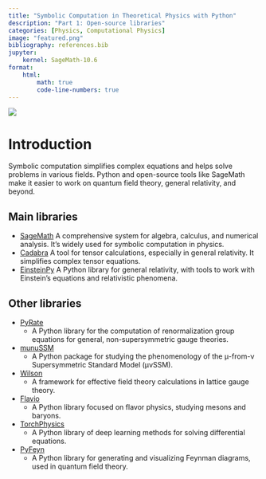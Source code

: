 ```yaml
---
title: "Symbolic Computation in Theoretical Physics with Python"
description: "Part 1: Open-source libraries"
categories: [Physics, Computational Physics]
image: "featured.png"
bibliography: references.bib
jupyter:
    kernel: SageMath-10.6
format: 
    html:
        math: true
        code-line-numbers: true
---
```


![](featured.png)

# Introduction

Symbolic computation simplifies complex equations and helps solve problems in
various fields. Python and open-source tools like SageMath make it easier to
work on quantum field theory, general relativity, and beyond.

## Main libraries

- [SageMath](https://www.sagemath.org) 
    A comprehensive system for algebra, calculus, and numerical analysis. It’s widely used for symbolic computation in physics.
- [Cadabra](https://cadabra.science/index.html) 
    A tool for tensor calculations, especially in general relativity. It simplifies complex tensor equations.
- [EinsteinPy](https://docs.einsteinpy.org/en/latest/user_guide.html) 
    A Python library for general relativity, with tools to work with Einstein’s equations and relativistic phenomena.

## Other libraries

- [PyRate](https://github.com/LSartore/pyrate) 
    - A Python library for the computation of renormalization group equations for general, non-supersymmetric gauge theories.
- [munuSSM](https://gitlab.com/thomas.biekoetter/munussm) 
    - A Python package for studying the phenomenology of the μ-from-ν Supersymmetric Standard Model (μνSSM).
- [Wilson](https://wilson-eft.github.io/) 
    - A framework for effective field theory calculations in lattice gauge theory.
- [Flavio](https://flav-io.github.io/) 
    - A Python library focused on flavor physics, studying mesons and baryons.
- [TorchPhysics](https://boschresearch.github.io/torchphysics/index.html)
    - A Python library of deep learning methods for solving differential equations.
- [PyFeyn](https://pyfeyn2.readthedocs.io/en/latest/index.html) 
    - A Python library for generating and visualizing Feynman diagrams, used in quantum field theory.
